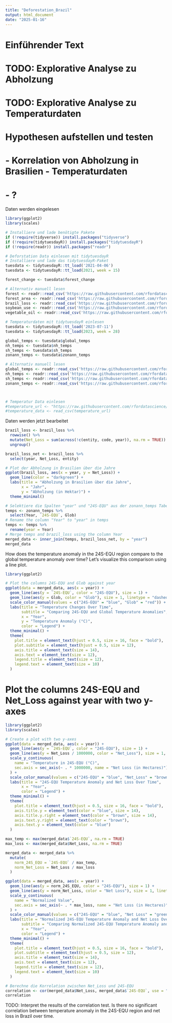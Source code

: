 ---
title: "Deforestation_Brazil"
output: html_document
date: "2025-01-16"
---

# Einführender Text
# TODO: Explorative Analyse zu Abholzung
# TODO: Explorative Analyse zu Temperaturdaten
# Hypothesen aufstellen und testen
# - Korrelation von Abholzung in Brasilien - Temperaturdaten
# - ?

Daten werden eingelesen
```{r}
library(ggplot2)
library(scales)
```

```{r setup, include=FALSE}
# Installiere und lade benötigte Pakete
if (!require(tidyverse)) install.packages("tidyverse")
if (!require(tidytuesdayR)) install.packages("tidytuesdayR")
if (!require(readr)) install.packages("readr")

# Deforstation Data einlesen mit tidytuesdayR
# Installiere und lade das tidytuesdayR-Paket
tuesdata <- tidytuesdayR::tt_load('2021-04-06')
tuesdata <- tidytuesdayR::tt_load(2021, week = 15)

forest_change <- tuesdata$forest_change

# Alternativ manuell lesen
forest <- readr::read_csv('https://raw.githubusercontent.com/rfordatascience/tidytuesday/main/data/2021/2021-04-06/forest.csv')
forest_area <- readr::read_csv('https://raw.githubusercontent.com/rfordatascience/tidytuesday/main/data/2021/2021-04-06/forest_area.csv')
brazil_loss <- readr::read_csv('https://raw.githubusercontent.com/rfordatascience/tidytuesday/main/data/2021/2021-04-06/brazil_loss.csv')
soybean_use <- readr::read_csv('https://raw.githubusercontent.com/rfordatascience/tidytuesday/main/data/2021/2021-04-06/soybean_use.csv')
vegetable_oil <- readr::read_csv('https://raw.githubusercontent.com/rfordatascience/tidytuesday/main/data/2021/2021-04-06/vegetable_oil.csv')

# Temperaturdaten mit tidytuesdayR einlesen
tuesdata <- tidytuesdayR::tt_load('2023-07-11')
tuesdata <- tidytuesdayR::tt_load(2023, week = 28)

global_temps <- tuesdata$global_temps
nh_temps <- tuesdata$nh_temps
sh_temps <- tuesdata$sh_temps
zonann_temps <- tuesdata$zonann_temps

# Alternativ manuell lesen
global_temps <- readr::read_csv('https://raw.githubusercontent.com/rfordatascience/tidytuesday/main/data/2023/2023-07-11/global_temps.csv')
nh_temps <- readr::read_csv('https://raw.githubusercontent.com/rfordatascience/tidytuesday/main/data/2023/2023-07-11/nh_temps.csv')
sh_temps <- readr::read_csv('https://raw.githubusercontent.com/rfordatascience/tidytuesday/main/data/2023/2023-07-11/sh_temps.csv')
zonann_temps <- readr::read_csv('https://raw.githubusercontent.com/rfordatascience/tidytuesday/main/data/2023/2023-07-11/zonann_temps.csv')



# Temperatur Data einlesen
#temperature_url <- "https://raw.githubusercontent.com/rfordatascience/tidytuesday/main/data#/2023/2023-07-11/global_temps.csv"
#temperature_data <- read_csv(temperature_url)

```


Daten werden jetzt bearbeitet 

```{r}
brazil_loss <- brazil_loss %>%
  rowwise() %>%
  mutate(Net_Loss = sum(across(!c(entity, code, year)), na.rm = TRUE)) %>%
  ungroup()

brazil_loss_net <- brazil_loss %>%
  select(year, Net_Loss, entity)
```

```{r}
# Plot der Abholzung in Brasilien über die Jahre
ggplot(brazil_loss, aes(x = year, y = Net_Loss)) +
  geom_line(color = "darkgreen") +
  labs(title = "Abholzung in Brasilien über die Jahre",
       x = "Jahr",
       y = "Abholzung (in Hektar)") +
  theme_minimal()
```




```{r setup, include=FALSE}
# Selektiere die Spalten "year" und "24S-EQU" aus der zonann_temps Tabelle
temps <- zonann_temps %>%
  select(Year, `24S-EQU`, Glob)
# Rename the column "Year" to "year" in temps
temps <- temps %>%
  rename(year = Year)
# Merge temps and brazil_loss using the column Year
merged_data <- inner_join(temps, brazil_loss_net, by = "year")
merged_data
```

How does the temperature anomaly in the 24S-EQU region compare to the global temperature anomaly over time? Let's visualize this comparison using a line plot.

```{r}
library(ggplot2)

# Plot the columns 24S-EQU and Glob against year
ggplot(data = merged_data, aes(x = year)) +
  geom_line(aes(y = `24S-EQU`, color = "24S-EQU"), size = 1) +
  geom_line(aes(y = Glob, color = "Glob"), size = 1, linetype = "dashed") +
  scale_color_manual(values = c("24S-EQU" = "blue", "Glob" = "red")) +
  labs(title = "Temperature Changes Over Time",
       subtitle = "Comparing 24S-EQU and Global Temperature Anomalies",
       x = "Year",
       y = "Temperature Anomaly (°C)",
       color = "Legend") +
  theme_minimal() +
  theme(
    plot.title = element_text(hjust = 0.5, size = 16, face = "bold"),
    plot.subtitle = element_text(hjust = 0.5, size = 12),
    axis.title = element_text(size = 14),
    axis.text = element_text(size = 12),
    legend.title = element_text(size = 12),
    legend.text = element_text(size = 10)
  )
```

# Plot the columns 24S-EQU and Net_Loss against year with two y-axes

```{r}
library(ggplot2)
library(scales)

# Create a plot with two y-axes
ggplot(data = merged_data, aes(x = year)) +
  geom_line(aes(y = `24S-EQU`, color = "24S-EQU"), size = 1) +
  geom_line(aes(y = Net_Loss / 1000000, color = "Net_Loss"), size = 1, linetype = "dashed") +
  scale_y_continuous(
    name = "Temperature in 24S-EQU (°C)",
    sec.axis = sec_axis(~ . * 1000000, name = "Net Loss (in Hectares)")
  ) +
  scale_color_manual(values = c("24S-EQU" = "blue", "Net_Loss" = "brown")) +
  labs(title = "24S-EQU Temperature Anomaly and Net Loss Over Time",
       x = "Year",
       color = "Legend") +
  theme_minimal() +
  theme(
    plot.title = element_text(hjust = 0.5, size = 16, face = "bold"),
    axis.title.y = element_text(color = "blue", size = 14),
    axis.title.y.right = element_text(color = "brown", size = 14),
    axis.text.y.right = element_text(color = "brown"),
    axis.text.y = element_text(color = "blue")
  )
```

```{r}
max_temp <- max(merged_data$`24S-EQU`, na.rm = TRUE)
max_loss <- max(merged_data$Net_Loss, na.rm = TRUE)

merged_data <- merged_data %>%
  mutate(
    norm_24S_EQU = `24S-EQU` / max_temp,
    norm_Net_Loss = Net_Loss / max_loss
  )

ggplot(data = merged_data, aes(x = year)) +
  geom_line(aes(y = norm_24S_EQU, color = "24S-EQU"), size = 1) +
  geom_line(aes(y = norm_Net_Loss, color = "Net Loss"), size = 1, linetype = "dashed") +
  scale_y_continuous(
    name = "Normalized Value",
    sec.axis = sec_axis(~ . * max_loss, name = "Net Loss (in Hectares)")
  ) +
  scale_color_manual(values = c("24S-EQU" = "blue", "Net Loss" = "green")) +
  labs(title = "Normalized 24S-EQU Temperature Anomaly and Net Loss Over Time",
       subtitle = "Comparing Normalized 24S-EQU Temperature Anomaly and Net Loss",
       x = "Year",
       color = "Legend") +
  theme_minimal() +
  theme(
    plot.title = element_text(hjust = 0.5, size = 16, face = "bold"),
    plot.subtitle = element_text(hjust = 0.5, size = 12),
    axis.title = element_text(size = 14),
    axis.text = element_text(size = 12),
    legend.title = element_text(size = 12),
    legend.text = element_text(size = 10)
  )
```



```{r}
# Berechne die Korrelation zwischen Net_Loss und 24S-EQU
correlation <- cor(merged_data$Net_Loss, merged_data$`24S-EQU`, use = "complete.obs")
correlation
```
TODO: Interpret the results of the correlation test. 
Is there no significant correlation between temperature anomaly in the 24S-EQU region and net loss in Brazil over time.

